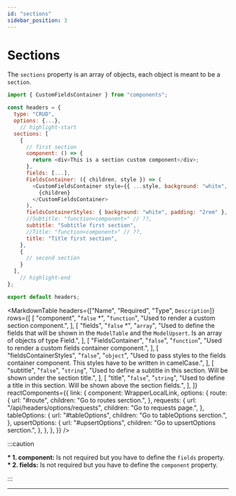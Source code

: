 ```yaml
---
id: "sections"
sidebar_position: 3
---
```



# Sections

The `sections` property is an array of objects, each object is meant to be a `section`.

```js
import { CustomFieldsContainer } from "components";

const headers = {
  type: "CRUD",
  options: {...},
    // highlight-start
  sections: [
    {
      // first section
      component: () => {
        return <div>This is a section custom component</div>;
      },
      fields: [...],
      FieldsContainer: ({ children, style }) => (
        <CustomFieldsContainer style={{ ...style, background: "white", padding: "2rem" }}>
          {children}
        </CustomFieldsContainer>
      ),
      fieldsContainerStyles: { background: "white", padding: "2rem" },
      //Subtitle: "function<component>" // ??,
      subtitle: "Subtitle first section",
      //Title: "function<component>" // ??,
      title: "Title first section",
    },
    {
      // second section
    }
  ],
    // highlight-end
};

export default headers;
```

<MarkdownTable
  headers={["Name", "Required", "Type", `Description`]}
  rows={[
    [
      "component",
      "`false` *",
      "`function`",
      "Used to render a custom section component.",
    ],
    [
      "fields",
      "`false` *",
      "`array`",
      "Used to define the fields that will be shown in the `ModelTable` and the `ModelUpsert`. Is an array of objects of type Field.",
    ],
    [
      "FieldsContainer",
      "`false`",
      "`function`",
      "Used to render a custom fields container component.",
    ],
    [
      "fieldsContainerStyles",
      "`false`",
      "`object`",
      "Used to pass styles to the fields container component. This styles have to be written in camelCase.",
    ],
    [
      "subtitle",
      "`false`",
      "`string`",
      "Used to define a subtitle in this section. Will be shown under the section title.",
    ],
    [
      "title",
      "`false`",
      "`string`",
      "Used to define a title in this section. Will be shown above the section fields.",
    ],
  ]}
  reactComponents={{
    link: {
      component: WrapperLocalLink,
      options: {
        route: {
          url: "#route",
          children: "Go to routes serction.",
        },
        requests: {
          url: "/api/headers/options/requests",
          children: "Go to requests page.",
        },
        tableOptions: {
          url: "#tableOptions",
          children: "Go to tableOptions serction.",
        },
        upsertOptions: {
          url: "#upsertOptions",
          children: "Go to upsertOptions serction.",
        },
      },
    },
  }}
/>

:::caution

**\* 1. component:** Is not required but you have to define the `fields` property.<br/>
**\* 2. fields:** Is not required but you have to define the `component` property.

:::

---
